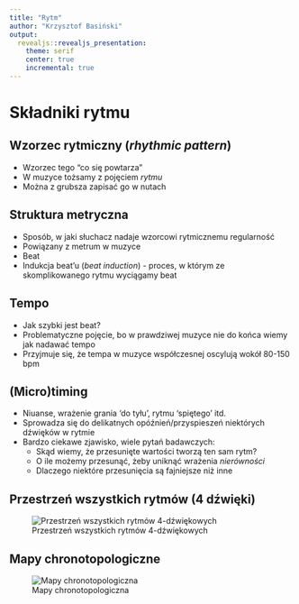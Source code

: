 ```yaml
---
title: "Rytm"
author: "Krzysztof Basiński"
output:
  revealjs::revealjs_presentation:
    theme: serif
    center: true
    incremental: true
---
```


# Składniki rytmu

## Wzorzec rytmiczny (_rhythmic pattern_)

- Wzorzec tego "co się powtarza"
- W muzyce tożsamy z pojęciem _rytmu_
- Można z grubsza zapisać go w nutach

## Struktura metryczna

- Sposób, w jaki słuchacz nadaje wzorcowi rytmicznemu regularność
- Powiązany z metrum w muzyce
- Beat
- Indukcja beat'u (_beat induction_) - proces, w którym ze skomplikowanego rytmu wyciągamy beat

## Tempo

- Jak szybki jest beat?
- Problematyczne pojęcie, bo w prawdziwej muzyce nie do końca wiemy jak nadawać tempo
- Przyjmuje się, że tempa w muzyce współczesnej oscylują wokół 80-150 bpm

## (Micro)timing

- Niuanse, wrażenie grania 'do tyłu', rytmu 'spiętego' itd.
- Sprowadza się do delikatnych opóźnień/przyspieszeń niektórych dźwięków w rytmie
- Bardzo ciekawe zjawisko, wiele pytań badawczych:
    - Skąd wiemy, że przesunięte wartości tworzą ten sam rytm?
    - O ile możemy przesunąć, żeby uniknąć wrażenia _nierówności_
    - Dlaczego niektóre przesunięcia są fajniejsze niż inne

## Przestrzeń wszystkich rytmów (4 dźwięki)

![Przestrzeń wszystkich rytmów 4-dźwiękowych](img/05_rhythm_space3d.png)

## Mapy chronotopologiczne

![Mapy chronotopologiczna](img/05_mapy.png)
